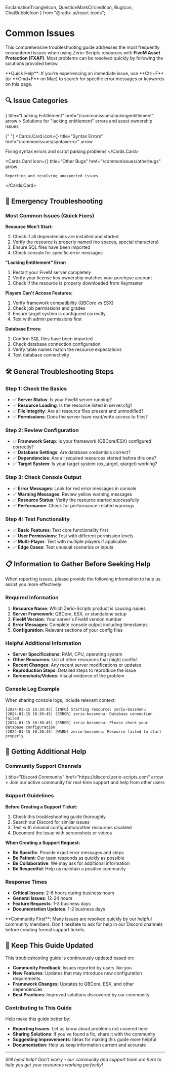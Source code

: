   ExclamationTriangleIcon,
  QuestionMarkCircledIcon,
  BugIcon,
  ChatBubbleIcon
} from "@radix-ui/react-icons";

# Common Issues

This comprehensive troubleshooting guide addresses the most frequently encountered issues when using Zerio-Scripts resources with **FiveM Asset Protection (FXAP)**. Most problems can be resolved quickly by following the solutions provided below.

<Callout type="info">
  **Quick Help**: If you're experiencing an immediate issue, use **Ctrl+F** (or
  **Cmd+F** on Mac) to search for specific error messages or keywords on this
  page.
</Callout>

## 🔍 Issue Categories

<Cards>
  <Cards.Card
    icon={<ExclamationTriangleIcon />}
    title="Lacking Entitlement"
    href="/commonissues/lackingentitlement"
    arrow
  >
    Solutions for "lacking entitlement" errors and asset ownership issues
  </Cards.Card>

{" "}
<Cards.Card
  icon={<BugIcon />}
  title="Syntax Errors"
  href="/commonissues/syntaxerror"
  arrow
>
  Fixing syntax errors and script parsing problems
</Cards.Card>

  <Cards.Card
    icon={<QuestionMarkCircledIcon />}
    title="Other Bugs"
    href="/commonissues/otherbugs"
    arrow
  >
    Reporting and resolving unexpected issues
  </Cards.Card>
</Cards>

## 🚨 Emergency Troubleshooting

### Most Common Issues (Quick Fixes)

**Resource Won't Start:**

1. Check if all dependencies are installed and started
2. Verify the resource is properly named (no spaces, special characters)
3. Ensure SQL files have been imported
4. Check console for specific error messages

**"Lacking Entitlement" Error:**

1. Restart your FiveM server completely
2. Verify your license key ownership matches your purchase account
3. Check if the resource is properly downloaded from Keymaster

**Players Can't Access Features:**

1. Verify framework compatibility (QBCore vs ESX)
2. Check job permissions and grades
3. Ensure target system is configured correctly
4. Test with admin permissions first

**Database Errors:**

1. Confirm SQL files have been imported
2. Check database connection configuration
3. Verify table names match the resource expectations
4. Test database connectivity

## 🛠️ General Troubleshooting Steps

### Step 1: Check the Basics

- ✅ **Server Status**: Is your FiveM server running?
- ✅ **Resource Loading**: Is the resource listed in server.cfg?
- ✅ **File Integrity**: Are all resource files present and unmodified?
- ✅ **Permissions**: Does the server have read/write access to files?

### Step 2: Review Configuration

- ✅ **Framework Setup**: Is your framework (QBCore/ESX) configured correctly?
- ✅ **Database Settings**: Are database credentials correct?
- ✅ **Dependencies**: Are all required resources started before this one?
- ✅ **Target System**: Is your target system (ox_target, qtarget) working?

### Step 3: Check Console Output

- ✅ **Error Messages**: Look for red error messages in console
- ✅ **Warning Messages**: Review yellow warning messages
- ✅ **Resource Status**: Verify the resource started successfully
- ✅ **Performance**: Check for performance-related warnings

### Step 4: Test Functionality

- ✅ **Basic Features**: Test core functionality first
- ✅ **User Permissions**: Test with different permission levels
- ✅ **Multi-Player**: Test with multiple players if applicable
- ✅ **Edge Cases**: Test unusual scenarios or inputs

## 📋 Information to Gather Before Seeking Help

When reporting issues, please provide the following information to help us assist you more effectively:

### Required Information

1. **Resource Name**: Which Zerio-Scripts product is causing issues
2. **Server Framework**: QBCore, ESX, or standalone setup
3. **FiveM Version**: Your server's FiveM version number
4. **Error Messages**: Complete console output including timestamps
5. **Configuration**: Relevant sections of your config files

### Helpful Additional Information

- **Server Specifications**: RAM, CPU, operating system
- **Other Resources**: List of other resources that might conflict
- **Recent Changes**: Any recent server modifications or updates
- **Reproduction Steps**: Detailed steps to reproduce the issue
- **Screenshots/Videos**: Visual evidence of the problem

### Console Log Example

When sharing console logs, include relevant context:

```
[2024-01-15 10:30:45] [INFO] Starting resource: zerio-bossmenu
[2024-01-15 10:30:45] [ERROR] zerio-bossmenu: Database connection failed
[2024-01-15 10:30:45] [ERROR] zerio-bossmenu: Please check your database configuration
[2024-01-15 10:30:45] [WARN] zerio-bossmenu: Resource failed to start properly
```

## 🤝 Getting Additional Help

### Community Support Channels

<Cards>
  <Cards.Card
    icon={<ChatBubbleIcon />}
    title="Discord Community"
    href="https://discord.zerio-scripts.com"
    arrow
  >
    Join our active community for real-time support and help from other users
  </Cards.Card>
</Cards>

### Support Guidelines

**Before Creating a Support Ticket:**

1. Check this troubleshooting guide thoroughly
2. Search our Discord for similar issues
3. Test with minimal configuration/other resources disabled
4. Document the issue with screenshots or videos

**When Creating a Support Request:**

- **Be Specific**: Provide exact error messages and steps
- **Be Patient**: Our team responds as quickly as possible
- **Be Collaborative**: We may ask for additional information
- **Be Respectful**: Help us maintain a positive community

### Response Times

- **Critical Issues**: 2-6 hours during business hours
- **General Issues**: 12-24 hours
- **Feature Requests**: 1-3 business days
- **Documentation Updates**: 1-2 business days

<Callout type="default">
  **Community First**: Many issues are resolved quickly by our helpful community
  members. Don't hesitate to ask for help in our Discord channels before
  creating formal support tickets.
</Callout>

## 🔄 Keep This Guide Updated

This troubleshooting guide is continuously updated based on:

- **Community Feedback**: Issues reported by users like you
- **New Features**: Updates that may introduce new configuration requirements
- **Framework Changes**: Updates to QBCore, ESX, and other dependencies
- **Best Practices**: Improved solutions discovered by our community

### Contributing to This Guide

Help make this guide better by:

- **Reporting Issues**: Let us know about problems not covered here
- **Sharing Solutions**: If you've found a fix, share it with the community
- **Suggesting Improvements**: Ideas for making this guide more helpful
- **Documentation**: Help us keep information current and accurate

---

_Still need help? Don't worry - our community and support team are here to help you get your resources working perfectly!_
